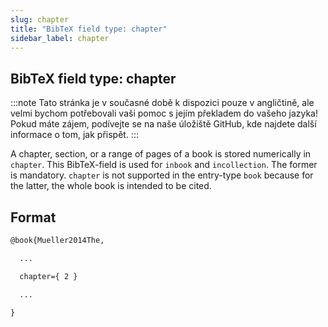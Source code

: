```yaml
---
slug: chapter
title: "BibTeX field type: chapter"
sidebar_label: chapter
---
```


## BibTeX field type: chapter

:::note
Tato stránka je v současné době k dispozici pouze v angličtině, ale velmi bychom potřebovali vaši pomoc s jejím překladem do vašeho jazyka! Pokud máte zájem, podívejte se na naše úložiště GitHub, kde najdete další informace o tom, jak přispět.
:::


A chapter, section, or a range of pages of a book is stored numerically in ``chapter``.
This BibTeX-field is used for ``inbook`` and ``incollection``. The former is mandatory.
``chapter`` is not supported in the entry-type ``book`` because for the latter, the whole book is intended to be cited.

## Format

```tex
@book{Mueller2014The,

  ...

  chapter={ 2 }

  ...

}
```
